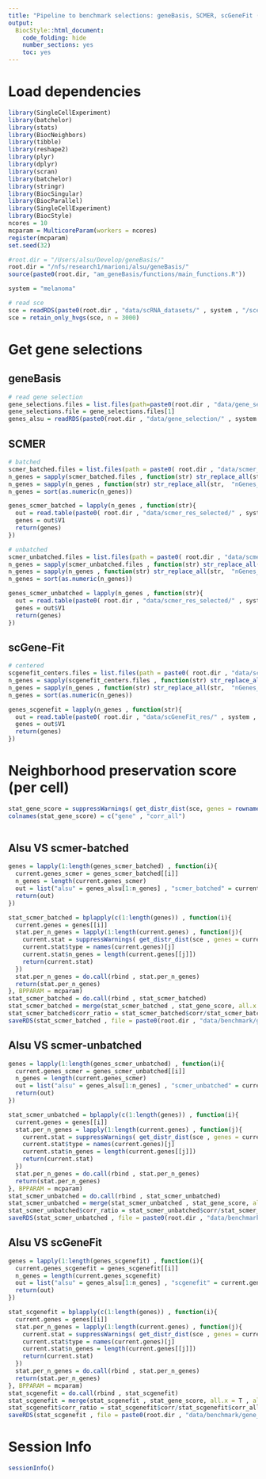 ```yaml
---
title: "Pipeline to benchmark selections: geneBasis, SCMER, scGeneFit (marker selection) for cell score"
output:
  BiocStyle::html_document:
    code_folding: hide
    number_sections: yes
    toc: yes  
---
```

# Load dependencies

```r


library(SingleCellExperiment)
library(batchelor)
library(stats)
library(BiocNeighbors)
library(tibble)
library(reshape2)
library(plyr)
library(dplyr)
library(scran)
library(batchelor)
library(stringr)
library(BiocSingular)
library(BiocParallel)
library(SingleCellExperiment)
library(BiocStyle)
ncores = 10
mcparam = MulticoreParam(workers = ncores)
register(mcparam)
set.seed(32)

#root.dir = "/Users/alsu/Develop/geneBasis/"
root.dir = "/nfs/research1/marioni/alsu/geneBasis/"
source(paste0(root.dir, "am_geneBasis/functions/main_functions.R"))

system = "melanoma"

# read sce 
sce = readRDS(paste0(root.dir , "data/scRNA_datasets/" , system , "/sce_" , system , ".Rds"))
sce = retain_only_hvgs(sce, n = 3000)


```


# Get gene selections

## geneBasis

```r


# read gene selection 
gene_selections.files = list.files(path=paste0(root.dir , "data/gene_selection/" , system , "/"))
gene_selections.file = gene_selections.files[1]
genes_alsu = readRDS(paste0(root.dir , "data/gene_selection/" , system , "/" , gene_selections.file))


```

## SCMER

```r


# batched
scmer_batched.files = list.files(path = paste0( root.dir , "data/scmer_res_selected/" , system , "/batched/" ))
n_genes = sapply(scmer_batched.files , function(str) str_replace_all(str,  ".txt" , ""))
n_genes = sapply(n_genes , function(str) str_replace_all(str,  "nGenes_" , ""))
n_genes = sort(as.numeric(n_genes))

genes_scmer_batched = lapply(n_genes , function(str){
  out = read.table(paste0( root.dir , "data/scmer_res_selected/" , system , "/batched/nGenes_" , str , ".txt") , header = F)
  genes = out$V1
  return(genes)
})

# unbatched
scmer_unbatched.files = list.files(path = paste0( root.dir , "data/scmer_res_selected/" , system , "/unbatched/" ))
n_genes = sapply(scmer_unbatched.files , function(str) str_replace_all(str,  ".txt" , ""))
n_genes = sapply(n_genes , function(str) str_replace_all(str,  "nGenes_" , ""))
n_genes = sort(as.numeric(n_genes))

genes_scmer_unbatched = lapply(n_genes , function(str){
  out = read.table(paste0( root.dir , "data/scmer_res_selected/" , system , "/unbatched/nGenes_" , str , ".txt") , header = F)
  genes = out$V1
  return(genes)
})


```

## scGene-Fit

```r

# centered
scgenefit_centers.files = list.files(path = paste0( root.dir , "data/scGeneFit_res/" , system , "/centers/" ))
n_genes = sapply(scgenefit_centers.files , function(str) str_replace_all(str,  ".txt" , ""))
n_genes = sapply(n_genes , function(str) str_replace_all(str,  "nGenes_" , ""))
n_genes = sort(as.numeric(n_genes))

genes_scgenefit = lapply(n_genes , function(str){
  out = read.table(paste0( root.dir , "data/scGeneFit_res/" , system , "/centers/nGenes_" , str , ".txt") , header = F)
  genes = out$V1
  return(genes)
})


```

# Neighborhood preservation score (per cell)

```r


stat_gene_score = suppressWarnings( get_distr_dist(sce, genes = rownames(sce), assay = "logcounts" , batch = "sample" , n.neigh = 5 , nPC = 50 , genes.predict = rownames(sce) , type = "corr") ) 
colnames(stat_gene_score) = c("gene" , "corr_all")
  

```

## Alsu VS scmer-batched

```r


genes = lapply(1:length(genes_scmer_batched) , function(i){
  current.genes_scmer = genes_scmer_batched[[i]]
  n_genes = length(current.genes_scmer)
  out = list("alsu" = genes_alsu[1:n_genes] , "scmer_batched" = current.genes_scmer, "hvgs" = get_hvgs(sce , n_genes))
  return(out)
})

stat_scmer_batched = bplapply(c(1:length(genes)) , function(i){
  current.genes = genes[[i]]
  stat.per_n_genes = lapply(1:length(current.genes) , function(j){
    current.stat = suppressWarnings( get_distr_dist(sce , genes = current.genes[[j]] , assay = "logcounts" , batch = "sample", n.neigh = 5 , nPC = 50 , genes.predict = rownames(sce) , type = "corr") )
    current.stat$type = names(current.genes)[j]
    current.stat$n_genes = length(current.genes[[j]])
    return(current.stat)
  })
  stat.per_n_genes = do.call(rbind , stat.per_n_genes)
  return(stat.per_n_genes)
}, BPPARAM = mcparam)
stat_scmer_batched = do.call(rbind , stat_scmer_batched)
stat_scmer_batched = merge(stat_scmer_batched , stat_gene_score, all.x = T , all.y = F)
stat_scmer_batched$corr_ratio = stat_scmer_batched$corr/stat_scmer_batched$corr_all
saveRDS(stat_scmer_batched , file = paste0(root.dir , "data/benchmark/gene_score/" , system , "/gene_score__scmer_batched.Rds"))


```

## Alsu VS scmer-unbatched

```r


genes = lapply(1:length(genes_scmer_unbatched) , function(i){
  current.genes_scmer = genes_scmer_unbatched[[i]]
  n_genes = length(current.genes_scmer)
  out = list("alsu" = genes_alsu[1:n_genes] , "scmer_unbatched" = current.genes_scmer, "hvgs" = get_hvgs(sce , n_genes))
  return(out)
})

stat_scmer_unbatched = bplapply(c(1:length(genes)) , function(i){
  current.genes = genes[[i]]
  stat.per_n_genes = lapply(1:length(current.genes) , function(j){
    current.stat = suppressWarnings( get_distr_dist(sce , genes = current.genes[[j]] , assay = "logcounts" , batch = "sample", n.neigh = 5 , nPC = 50 , genes.predict = rownames(sce) , type = "corr") )
    current.stat$type = names(current.genes)[j]
    current.stat$n_genes = length(current.genes[[j]])
    return(current.stat)
  })
  stat.per_n_genes = do.call(rbind , stat.per_n_genes)
  return(stat.per_n_genes)
}, BPPARAM = mcparam)
stat_scmer_unbatched = do.call(rbind , stat_scmer_unbatched)
stat_scmer_unbatched = merge(stat_scmer_unbatched , stat_gene_score, all.x = T , all.y = F)
stat_scmer_unbatched$corr_ratio = stat_scmer_unbatched$corr/stat_scmer_unbatched$corr_all
saveRDS(stat_scmer_unbatched , file = paste0(root.dir , "data/benchmark/gene_score/" , system , "/gene_score__scmer_unbatched.Rds"))


```

## Alsu VS scGeneFit

```r


genes = lapply(1:length(genes_scgenefit) , function(i){
  current.genes_scgenefit = genes_scgenefit[[i]]
  n_genes = length(current.genes_scgenefit)
  out = list("alsu" = genes_alsu[1:n_genes] , "scgenefit" = current.genes_scgenefit)
  return(out)
})

stat_scgenefit = bplapply(c(1:length(genes)) , function(i){
  current.genes = genes[[i]]
  stat.per_n_genes = lapply(1:length(current.genes) , function(j){
    current.stat = suppressWarnings( get_distr_dist(sce , genes = current.genes[[j]] , assay = "logcounts" , batch = "sample", n.neigh = 5 , nPC = 50 , genes.predict = rownames(sce) , type = "corr") )
    current.stat$type = names(current.genes)[j]
    current.stat$n_genes = length(current.genes[[j]])
    return(current.stat)
  })
  stat.per_n_genes = do.call(rbind , stat.per_n_genes)
  return(stat.per_n_genes)
}, BPPARAM = mcparam)
stat_scgenefit = do.call(rbind , stat_scgenefit)
stat_scgenefit = merge(stat_scgenefit , stat_gene_score, all.x = T , all.y = F)
stat_scgenefit$corr_ratio = stat_scgenefit$corr/stat_scgenefit$corr_all
saveRDS(stat_scgenefit , file = paste0(root.dir , "data/benchmark/gene_score/" , system , "/gene_score__scgenefit.Rds"))


```


# Session Info

```r
sessionInfo()
```
